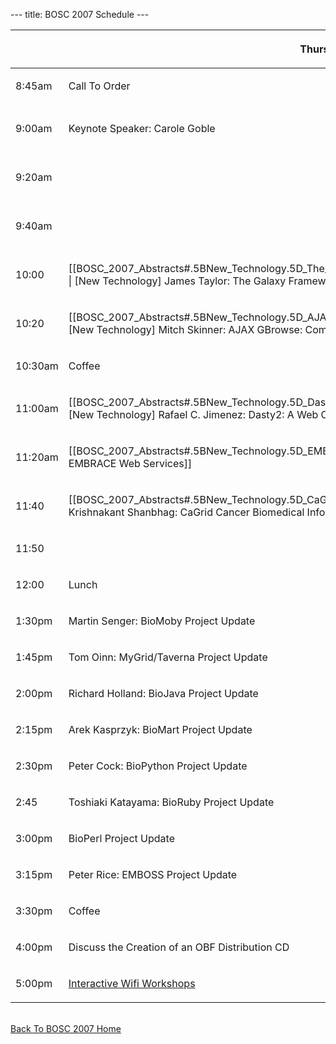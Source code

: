 ---
title: BOSC 2007 Schedule
---

{| border="1" cellspacing="0" cellpadding="10" align="center"
! &nbsp;
! Thursday July 19th
! Friday July 20th
|- 
| 8:45am
| Call To Order
| Call To Order
|- 
| 9:00am
| Keynote Speaker: Carole Goble
| [[BOSC_2007_Abstracts#.5BOS_Software.5D_The_ONDEX_Data_Integration_Framework | [OS Software] Jan Taubert: The ONDEX Data Integration Framework]]
|- 
| 9:20am
| &nbsp;
| [[BOSC_2007_Abstracts#.5BOS_Software.5D_CGEMS:_An_Open-Source_caIntegrator_Application_to_support_Whole_Genome_Association_Studies |  [OS Software] Subhashree Madhavan: CGEMS: An Open-Source caIntegrator Application to support Whole Genome Association Studies]]
|- 
| 9:40am
| &nbsp;
| [[BOSC_2007_Abstracts#.5BOS_Software.5D_Modware:_An_Object-Oriented_Perl_Interface_to_the_Chado_Schema | [OS Software] Eric Just: Modware: An Object-Oriented Perl Interface to the Chado Schema]]
|-
| 10:00
| [[BOSC_2007_Abstracts#.5BNew_Technology.5D_The_Galaxy_Framework_for_Computational_Biology_Tool_Integration | [New Technology] James Taylor: The Galaxy Framework for Computational Biology Tool Integration]]
| [[BOSC_2007_Abstracts#.5BOS_Software.5D_XRATE:_Scheme-y_trees.2C_phylo-HMMs_and_phylo-grammars | [OS Software] Ian Holmes: XRATE: Scheme-y trees, phylo-HMMs and phylo-grammars]]
|-
| 10:20
| [[BOSC_2007_Abstracts#.5BNew_Technology.5D_AJAX_GBrowse:_Community_Genome_Annotation_Made_Easy | [New Technology] Mitch Skinner: AJAX GBrowse: Community Genome Annotation Made Easy]]
| [[BOSC_2007_Abstracts#.5BOS_Software.5D_E-Cell_3D:_3-Dimensional_Visualization_Front-End_for_E-Cell_Simulation_Environment | [OS Software] Kazuharu Arakawa: E-Cell 3D: 3-Dimensional Visualization Front-End for E-Cell Simulation Environment]]
|-
| 10:30am
| Coffee
| Coffee
|- 
| 11:00am
| [[BOSC_2007_Abstracts#.5BNew_Technology.5D_Dasty2:_A_Web_Client_for_Visualizing_Protein_Sequence_Features | [New Technology] Rafael C. Jimenez: Dasty2: A Web Client for Visualizing Protein Sequence Features]]
| [[BOSC_2007_Abstracts#.5BOS_Software.5D_XMLPipeDB:_A_Reusable.2C_Open_Source_Tool_Chain_for_Building_Relational_Databases_from_XML_Sources | [OS Software] Kam Dahlquist: XMLPipeDB: A Reusable, Open Source Tool Chain for Building Relational Databases from XML Sources]]
|- 
| 11:20am
| [[BOSC_2007_Abstracts#.5BNew_Technology.5D_EMBRACE_Web_Services | [New Technology] Taavi Hupponen: EMBRACE Web Services]]
| [[BOSC_2007_Abstracts#.5BSoftware_Design_And_Engineering.5D_An_Open_Source_Framework_for_Teaching_Bioinformatics | [Software Design And Engineering] Kam Dahlquist: An Open Source Framework for Teaching Bioinformatics]] 
|- 
| 11:40
| [[BOSC_2007_Abstracts#.5BNew_Technology.5D_CaGrid_Cancer_Biomedical_Informatics_Grid | [New Technology] Krishnakant Shanbhag: CaGrid Cancer Biomedical Informatics Grid]]
| [[BOSC_2007_Abstracts#.5BSoftware_Design_And_Engineering.5D_Tools_to_Facilitate_Large_Scale_Comparative_Genomic_Analysis | [Software Design And Engineering] James Taylor: Tools to Facilitate Large Scale Comparative Genomic Analysis]]
|-
| 11:50
| &nbsp;
| &nbsp;
|-
| 12:00
| Lunch
| Lunch
|- 
| 1:30pm
| Martin Senger: BioMoby Project Update
| [Lightning Talk] Eric Jain: beta.uniprot.org -- Another Piece of Life Sciences Infrastructure Built on Open Source Software
|-
| 1:45pm
| Tom Oinn: MyGrid/Taverna Project Update
| [Lightning Talk] Toshiaki Katayama -- Introduction of the Japanese Open Bio* community
|- 
| 2:00pm
| Richard Holland: BioJava Project Update
| [Lightning Talk] Kazuharu Arakawa -- G-Language Project
|- 
| 2:15pm
| Arek Kasprzyk: BioMart Project Update
| [Lightning Talk] Henrik Abelsson: Mitrion-C Accellerated NCBI Blast Application
|-
| 2:30pm
| Peter Cock: BioPython Project Update
| [Lightning Talk] Shawn Houston: The Compute Portal Project
|- 
| 2:45
| Toshiaki Katayama: BioRuby Project Update
| [[BOSC_2007_Wifi_Workshops | Interactive Wifi Workshops]]
|-
| 3:00pm
| BioPerl Project Update
| [[BOSC_2007_Wifi_Workshops | Interactive Wifi Workshops]]
|-
| 3:15pm
| Peter Rice: EMBOSS Project Update
| [[BOSC_2007_Wifi_Workshops | Interactive Wifi Workshops]]
|-
| 3:30pm
| Coffee
| Coffee
|- 
| 4:00pm
| Discuss the Creation of an OBF Distribution CD
| [[BOSC_2007_Wifi_Workshops | Interactive Wifi Workshops]]
|- 
| 5:00pm
| [[BOSC_2007_Wifi_Workshops | Interactive Wifi Workshops]]
| [[BOSC_2007_Wifi_Workshops | Interactive Wifi Workshops]]
|}
<br>
[[BOSC_2007 | Back To BOSC 2007 Home]]